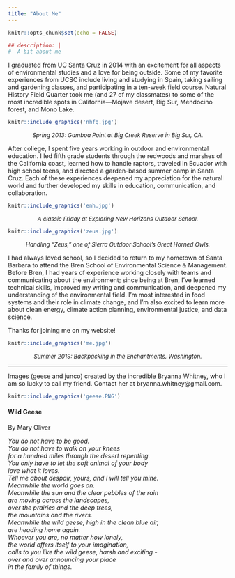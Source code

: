 ```yaml
---
title: "About Me"
---
```


```r
knitr::opts_chunk$set(echo = FALSE)

## description: |
#  A bit about me  
```

I graduated from UC Santa Cruz in 2014 with an excitement for all aspects of environmental studies and a love for being outside. Some of my favorite experiences from UCSC include living and studying in Spain, taking sailing and gardening classes, and participating in a ten-week field course. Natural History Field Quarter took me (and 27 of my classmates) to some of the most incredible spots in California&mdash;Mojave desert, Big Sur, Mendocino forest, and Mono Lake.

```r

knitr::include_graphics('nhfq.jpg')
```
<center>

 <font size="2"> *Spring 2013: Gamboa Point at Big Creek Reserve in Big Sur, CA.* </font> 
 
 </center>
 
After college, I spent five years working in outdoor and environmental education. I led fifth grade students through the redwoods and marshes of the California coast, learned how to handle raptors, traveled in Ecuador with high school teens, and directed a garden-based summer camp in Santa Cruz. Each of these experiences deepened my appreciation for the natural world and further developed my skills in education, communication, and collaboration. 



```r

knitr::include_graphics('enh.jpg')
```
<center>

 <font size="2"> *A classic Friday at Exploring New Horizons Outdoor School.* </font> 
 
 </center>
 


```r

knitr::include_graphics('zeus.jpg')
```
<center>

 <font size="2"> *Handling "Zeus," one of Sierra Outdoor School's Great Horned Owls.* </font> 
 
 </center>
 
I had always loved school, so I decided to return to my hometown of Santa Barbara to attend the Bren School of Environmental Science & Management. Before Bren, I had years of experience working closely with teams and communicating about the environment; since being at Bren, I've learned technical skills, improved my writing and communication, and deepened my understanding of the environmental field. I'm most interested in food systems and their role in climate change, and I'm also excited to learn more about clean energy, climate action planning, environmental justice, and data science. 

Thanks for joining me on my website! 


```r

knitr::include_graphics('me.jpg')
```
<center>

 <font size="2"> *Summer 2019: Backpacking in the Enchantments, Washington.* </font> 
 
 </center>

*** 

Images (geese and junco) created by the incredible Bryanna Whitney, who I am so lucky to call my friend. Contact her at bryanna.whitney@gmail.com. 

```r

knitr::include_graphics('geese.PNG')
```

#### Wild Geese
By Mary Oliver

*You do not have to be good.*    
*You do not have to walk on your knees*    
*for a hundred miles through the desert repenting.*    
*You only have to let the soft animal of your body*   
*love what it loves.*   
*Tell me about despair, yours, and I will tell you mine.*  
*Meanwhile the world goes on.*  
*Meanwhile the sun and the clear pebbles of the rain*   
*are moving across the landscapes,*   
*over the prairies and the deep trees,*   
*the mountains and the rivers.*   
*Meanwhile the wild geese, high in the clean blue air,*   
*are heading home again.*   
*Whoever you are, no matter how lonely,*   
*the world offers itself to your imagination,*   
*calls to you like the wild geese, harsh and exciting -*   
*over and over announcing your place*   
*in the family of things.*   
